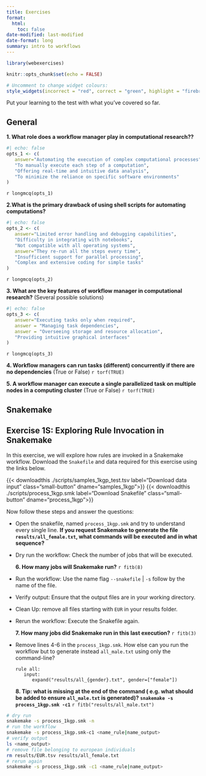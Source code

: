 ```yaml
---
title: Exercises
format: 
  html:
    toc: false
date-modified: last-modified
date-format: long
summary: intro to workflows
---
```


```r
library(webexercises)

knitr::opts_chunk$set(echo = FALSE)

# Uncomment to change widget colours:
style_widgets(incorrect = "red", correct = "green", highlight = "firebrick")
```

Put your learning to the test with what you’ve covered so far.

## General 
**1. What role does a workflow manager play in computational research??**

```r
#| echo: false
opts_1 <- c(
   answer="Automating the execution of complex computational processes",
   "To manually execute each step of a computation",
   "Offering real-time and intuitive data analysis",
   "To minimize the reliance on specific software environments"
)
```

`r longmcq(opts_1)`

**2.What is the primary drawback of using shell scripts for automating computations?**

```r
#| echo: false
opts_2 <- c(
   answer="Limited error handling and debugging capabilities",
   "Difficulty in integrating with notebooks",
   "Not compatible with all operating systems",
   answer="They re-run all the steps every time",
   "Insufficient support for parallel processing",
   "Complex and extensive coding for simple tasks"
)
```

`r longmcq(opts_2)`


**3. What are the key features of workflow manager in computational research?**
(Several possible solutions)

```r
#| echo: false
opts_3 <- c(
   answer="Executing tasks only when required",
   answer = "Managing task dependencies",
   answer = "Overseeing storage and resource allocation",
   "Providing intuitive graphical interfaces"
)
```

`r longmcq(opts_3)`

**4. Workflow managers can run tasks (different) concurrently if there are no dependencies** (True or False) `r torf(TRUE)`

**5. A workflow manager can execute a single parallelized task on multiple nodes in a computing cluster** (True or False) `r torf(TRUE)`

## Snakemake

:::{.callout-exercise}
# Exercise 1S: Exploring Rule Invocation in Snakemake
:::
In this exercise, we will explore how rules are invoked in a Snakemake workflow. Download the `Snakefile` and data required for this exercise using the links below. 

{{< downloadthis ./scripts/samples_1kgp_test.tsv label="Download data input" class="small-button" dname="samples_1kgp">}}
{{< downloadthis ./scripts/process_1kgp.smk label="Download Snakefile" class="small-button" dname="process_1kgp">}}

Now follow these steps and answer the questions: 

- Open the snakefile, named `process_1kgp.smk` and try to understand every single line. **If you request Snakemake to generate the file `results/all_female.txt`, what commands will be executed and in what sequence?**
- Dry run the workflow: Check the number of jobs that will be executed.

   **6. How many jobs will Snakemake run?** `r fitb(8)`

- Run the workflow: Use the name flag `--snakefile` | `-s` follow by the name of the file. 
- Verify output: Ensure that the output files are in your working directory.
- Clean Up: remove all files starting with `EUR` in your results folder.
- Rerun the workflow: Execute the Snakefile again.

   **7. How many jobs did Snakemake run in this last execution?** `r fitb(3)`

- Remove lines 4-6 in the `process_1kgp.smk`. How else can you run the workflow but to generate instead `all_male.txt` using only the command-line? 

   ```
   rule all:
      input:
         expand("results/all_{gender}.txt", gender=["female"])
   ```
   
   **8. Tip: what is missing at the end of the command ( e.g. what should be added to ensure `all_male.txt` is generated)? `snakemake -s process_1kgp.smk -c1`** `r fitb("results/all_male.txt")`


:::{.callout-hint}
```.bash
# dry run 
snakemake -s process_1kgp.smk -n 
# run the workflow 
snakemake -s process_1kgp.smk-c1 <name_rule|name_output>
# verify output 
ls <name_output>
# remove file belonging to european individuals 
rm results/EUR.tsv results/all_female.txt
# rerun again 
snakemake -s process_1kgp.smk -c1 <name_rule|name_output>
```
:::

